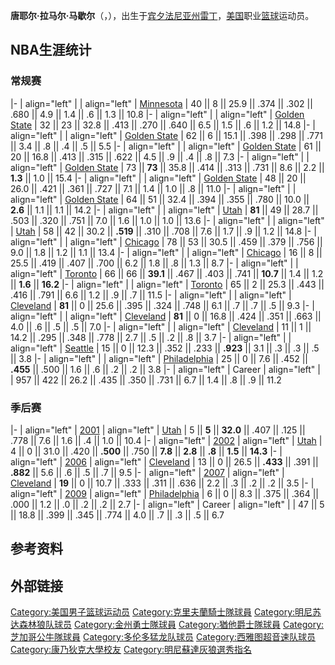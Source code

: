 {{noteTA
|G1=NBA
}}

{{Infobox basketball biography
| name            = 唐耶尔·马歇尔<br />Donyell Marshall
| image           = Donyell Marshall.JPG
| position =前锋
| nickname = D、D-Marsh、Yell
| height_ft       = 6
| height_in       = 9
| weight_lb       = 245
| team = 
| nationality =USA
| nationality_2 =
| birth_date ={{birth date and age|1973|5|18}}
| birth_place = {{usa}}[[宾夕法尼亚州|宾夕法尼亚州]][[雷丁_(宾夕法尼亚州)|雷丁]]
| death_date = 
| death_place = 
| highschool = 
| college = [[康涅狄格大学|康涅狄格大学]]
| draft_year      = 1994
| draft_round     = 1
| draft_pick      = 4
| draft_team = [[明尼苏达森林狼|明尼苏达森林狼]]
| career_start    = 1994
| career_end      = 2009
| years1 = {{nbay|1994|full=y}}
| team1=[[明尼苏达森林狼|明尼苏达森林狼]]
| years2 = {{nbay|1994|end}}–{{nbay|1999|end}}
| team2=[[金州勇士|金州勇士]]
| years3 = {{nbay|2000|start}}–{{nbay|2001|end}}
| team3=[[犹他爵士|犹他爵士]]
| years4 = {{nbay|2002|start}}–{{nbay|2003|start}}
| team4=[[芝加哥公牛|芝加哥公牛]]
| years5 = {{nbay|2003|start}}–{{nbay|2004|end}}
| team5=[[多伦多猛龙|多伦多猛龙]]
| years6 = {{nbay|2005|start}}–{{nbay|2007|end}}
| team6=[[克里夫兰骑士|克里夫兰骑士]]
| years7 = {{nbay|2007|end}}
| team7=[[西雅图超音速|西雅图超音速]]
| years8 = {{nbay|2008|full=y}}
| team8=[[费城76人|费城76人]]
| awards = 
| halloffame = 
}}
'''唐耶尔·拉马尔·马歇尔'''（{{lang-en|'''Donyell Lamar Marshall'''}}，{{bd|1973年|5月18日|}}），出生于[[宾夕法尼亚州|宾夕法尼亚州]][[雷丁_(宾夕法尼亚州)|雷丁]]，[[美国|美国]]职业[[篮球|篮球]]运动员。

==NBA生涯统计==
{{NBA player statistics legend}}

===常规赛===
{{NBA player statistics start}}
|-
| align="left" | {{nbay|1994}}
| align="left" | [[1994–95_Minnesota_Timberwolves_season|Minnesota]]
| 40 || 8 || 25.9 || .374 || .302 || .680 || 4.9 || 1.4 || .6 || 1.3 || 10.8
|-
| align="left" | {{nbay|1994}}
| align="left" | [[1994–95_Golden_State_Warriors_season|Golden State]]
| 32 || 23 || 32.8 || .413 || .270 || .640 || 6.5 || 1.5 || .6 || 1.2 || 14.8
|-
| align="left" | {{nbay|1995}}
| align="left" | [[1995–96_Golden_State_Warriors_season|Golden State]]
| 62 || 6 || 15.1 || .398 || .298 || .771 || 3.4 || .8 || .4 || .5 || 5.5
|-
| align="left" | {{nbay|1996}}
| align="left" | [[1996–97_Golden_State_Warriors_season|Golden State]]
| 61 || 20 || 16.8 || .413 || .315 || .622 || 4.5 || .9 || .4 || .8 || 7.3
|-
| align="left" | {{nbay|1997}}
| align="left" | [[1997–98_Golden_State_Warriors_season|Golden State]]
| 73 || '''73''' || 35.8 || .414 || .313 || .731 || 8.6 || 2.2 || '''1.3''' || 1.0 || 15.4
|-
| align="left" | {{nbay|1998}}
| align="left" | [[1998–99_Golden_State_Warriors_season|Golden State]]
| 48 || 20 || 26.0 || .421 || .361 || .727 || 7.1 || 1.4 || 1.0 || .8 || 11.0
|-
| align="left" | {{nbay|1999|trunc=y}}
| align="left" | [[1999–2000_Golden_State_Warriors_season|Golden State]]
| 64 || 51 || 32.4 || .394 || .355 || .780 || 10.0 || '''2.6''' || 1.1 || 1.1 || 14.2
|-
| align="left" | {{nbay|2000}}
| align="left" | [[2000–01_Utah_Jazz_season|Utah]]
| '''81''' || 49 || 28.7 || .503 || .320 || .751 || 7.0 || 1.6 || 1.0 || 1.0 || 13.6
|-
| align="left" | {{nbay|2001}}
| align="left" | [[2001–02_Utah_Jazz_season|Utah]]
| 58 || 42 || 30.2 || '''.519''' || .310 || .708 || 7.6 || 1.7 || .9 || 1.2 || 14.8
|-
| align="left" | {{nbay|2002}}
| align="left" | [[2002–03_Chicago_Bulls_season|Chicago]]
| 78 || 53 || 30.5 || .459 || .379 || .756 || 9.0 || 1.8 || 1.2 || 1.1 || 13.4
|-
| align="left" | {{nbay|2003}}
| align="left" | [[2003–04_Chicago_Bulls_season|Chicago]]
| 16 || 8 || 25.5 || .419 || .407 || .700 || 6.2 || 1.8 || .8 || 1.3 || 8.7
|-
| align="left" | {{nbay|2003}}
| align="left" | [[2003–04_Toronto_Raptors_season|Toronto]]
| 66 || 66 || '''39.1''' || .467 || .403 || .741 || '''10.7''' || 1.4 || 1.2 || '''1.6''' || '''16.2'''
|-
| align="left" | {{nbay|2004}}
| align="left" | [[2004–05_Toronto_Raptors_season|Toronto]]
| 65 || 2 || 25.3 || .443 || .416 || .791 || 6.6 || 1.2 || .9 || .7 || 11.5
|-
| align="left" | {{nbay|2005}}
| align="left" | [[2005–06_Cleveland_Cavaliers_season|Cleveland]]
| '''81''' || 0 || 25.6 || .395 || .324 || .748 || 6.1 || .7 || .7 || .5 || 9.3
|-
| align="left" | {{nbay|2006}}
| align="left" | [[2006–07_Cleveland_Cavaliers_season|Cleveland]]
| '''81''' || 0 || 16.8 || .424 || .351 || .663 || 4.0 || .6 || .5 || .5 || 7.0
|-
| align="left" | {{nbay|2007}}
| align="left" | [[2007–08_Cleveland_Cavaliers_season|Cleveland]]
| 11 || 1 || 14.2 || .295 || .348 || .778 || 2.7 || .5 || .2 || .8 || 3.7
|-
| align="left" | {{nbay|2007}}
| align="left" | [[2007–08_Seattle_SuperSonics_season|Seattle]]
| 15 || 0 || 12.3 || .352 || .233 || '''.923''' || 3.1 || .3 || .3 || .5 || 3.8
|-
| align="left" | {{nbay|2008}}
| align="left" | [[2008–09_Philadelphia_76ers_season|Philadelphia]]
| 25 || 0 || 7.6 || .452 || '''.455''' || .500 || 1.6 || .6 || .2 || .2 || 3.8
|-
| align="left" | Career
| align="left" | 
| 957 || 422 || 26.2 || .435 || .350 || .731 || 6.7 || 1.4 || .8 || .9 || 11.2
{{s-end}}

===季后赛===
{{NBA player statistics start}}
|-
| align="left" | [[2001_NBA_Playoffs|2001]]
| align="left" | [[2000–01_Utah_Jazz_season|Utah]]
| 5 || '''5''' || '''32.0''' || .407 || .125 || .778 || 7.6 || 1.6 || .4 || 1.0 || 10.4
|-
| align="left" | [[2002_NBA_Playoffs|2002]]
| align="left" | [[2001–02_Utah_Jazz_season|Utah]]
| 4 || 0 || 31.0 || .420 || '''.500''' || .750 || '''7.8''' || '''2.8''' || '''.8''' || '''1.5''' || '''14.3'''
|-
| align="left" | [[2006_NBA_Playoffs|2006]]
| align="left" | [[2005–06_Cleveland_Cavaliers_season|Cleveland]]
| 13 || 0 || 26.5 || '''.433''' || .391 || '''.882''' || 5.6 || .6 || .5 || .7 || 9.5
|-
| align="left" | [[2007_NBA_Playoffs|2007]]
| align="left" | [[2006–07_Cleveland_Cavaliers_season|Cleveland]]
| '''19''' || 0 || 10.7 || .333 || .311 || .636 || 2.2 || .3 || .2 || .2 || 3.5
|-
| align="left" | [[2009_NBA_Playoffs|2009]]
| align="left" | [[2008–09_Philadelphia_76ers_season|Philadelphia]]
| 6 || 0 || 8.3 || .375 || .364 || .000 || 1.2 || .0 || .2 || .2 || 2.7
|-
| align="left" | Career
| align="left" | 
| 47 || 5 || 18.8 || .399 || .345 || .774 || 4.0 || .7 || .3 || .5 || 6.7
{{s-end}}

== 参考资料 ==
{{reflist}}

== 外部链接 ==
{{US-sport-bio-stub}}
{{basketball-bio-stub}}
{{大东联盟年度最佳男子篮球运动员}}
{{1994 NBA Draft}}

{{Authority control}}
{{DEFAULTSORT:Marshall, Donyell}}
[[Category:美国男子篮球运动员|Category:美国男子篮球运动员]]
[[Category:克里夫蘭騎士隊球員|Category:克里夫蘭騎士隊球員]]
[[Category:明尼苏达森林狼队球员|Category:明尼苏达森林狼队球员]]
[[Category:金州勇士隊球員|Category:金州勇士隊球員]]
[[Category:猶他爵士隊球員|Category:猶他爵士隊球員]]
[[Category:芝加哥公牛隊球員|Category:芝加哥公牛隊球員]]
[[Category:多伦多猛龙队球员|Category:多伦多猛龙队球员]]
[[Category:西雅图超音速队球员|Category:西雅图超音速队球员]]
[[Category:康乃狄克大學校友|Category:康乃狄克大學校友]]
[[Category:明尼蘇達灰狼選秀指名|Category:明尼蘇達灰狼選秀指名]]